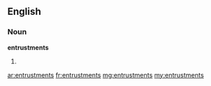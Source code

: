 ==English==

===Noun===
'''entrustments'''

# {{plural of|[[entrustment]]}}

[[ar:entrustments]]
[[fr:entrustments]]
[[mg:entrustments]]
[[my:entrustments]]